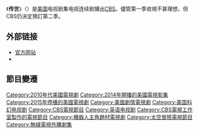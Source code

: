 {{noteTA
|1=zh-cn: 传世; zh-hk: 異種;
}}
{{expand|time=2014-08-09T12:44:37+00:00}}
{{Infobox television
| show_name            = 传世
| original_name        = ''{{lang|en|Extant}}''
| image                = [[File:Extant_logo_CBS.png|270px]]
| caption              = 
| show_name_2          = 
| genre                = 
| format               = 
| creator              = 米奇·费舍尔
| developer            = 
| writer               = 
| director             = 
| creative_director    = 
| presenter            = 
| starring             = [[荷莉·貝瑞|荷莉·貝瑞]] <br /> [[戈兰·比什尼克|戈兰·比什尼克]] <br /> [[皮尔斯·加格农|皮尔斯·加格农]] <br /> [[真田廣之|真田廣之]] <br /> [[卡梅林·美瀚|卡梅林·美瀚]] <br /> [[格雷斯·喷胶|格雷斯·喷胶]] <br /> [[迈克尔·奥尼尔|迈克尔·奥尼尔]]
| judges               = 
| voices               = 
| narrated             = 
| theme_music_composer = 
| opentheme            = 
| endtheme             = 
| composer             = 马塞洛·札佛斯
| country              = {{USA}}
| language             = [[英语|英语]]
| num_seasons          = 2
| num_episodes         = 26 <!---- Add episodes as they air. ---->
| list_episodes        = 
| executive_producer   = 史蒂芬·斯皮尔伯格 <br /> 格雷格·沃克 <br /> 米奇·费舍尔 <br /> 布鲁克·林韦弗 <br /> 贾斯汀·法尔维 <br /> 达里尔·弗兰克
| producer             = 约翰·福雷斯特·国安局 <br /> 艾伦·库尔特 <br /> P·托德·科
| editor               = 悉尼·沃林士忌
| location             = [[洛杉矶|洛杉矶]]
| cinematography       = M.大卫·马伦
| camera               = 
| runtime              = 
| company              = Amblin Entertainment <br /> CBS Television Studios <br /> 22 Plates
| distributor          = CBS Television Distribution
| channel              = [[CBS_(電視網)|CBS]]
| picture_format       = 
| audio_format         = 
| first_run            = 
| first_aired          = {{Start date|2014|07|09}}
| last_aired           = {{Start date|2015|09|09}}
| preceded_by          = 
| followed_by          = 
| related              = 
| website              = http://www.cbs.com/shows/extant/
| website_title        = 官方网站
| production_website   = 
| 台灣名稱             = 異種傳薪
| 港澳名稱             = 傳世
}}

《'''传世'''》（{{lang-en|'''''Extant'''''}}）是[[美国|美国]]电视剧集电视连续剧播出[[CBS_(電視網)|CBS]]。儘管第一季收視不甚理想，但CBS仍決定預訂第二季。

==外部链接==
* [http://www.cbs.com/shows/extant/ 官方网站] {{Wayback|url=http://www.cbs.com/shows/extant/ |date=20201129194522 }}{{en}}
* {{IMDb title|3155320|Extant}}

==節目變遷==
{{電視節目的變遷
|電視台={{HKG}}[[無綫電視|無綫電視]][[明珠台|明珠台]]
|播放檔次=星期三 22:40-23:35<br />6月24日至7月22日 22:50-23:45
|節目名稱=異種（第一季）<br />（2015.06.24 - 2015.09.16）
|上一節目=[[血變|血變]]（第一季）<br />（2015.03.25 - 2015.06.17）
|下一節目=[[天幕圍城|天幕圍城]]（第二季）<br />（2015.09.23 - 2015.12.16）
}}

{{CBSNetwork Shows (current and upcoming)}}

{{DEFAULTSORT:Extant (TV series)}}
[[Category:2010年代美國電視劇|Category:2010年代美國電視劇]]
[[Category:2014年開播的美國電視影集|Category:2014年開播的美國電視影集]]
[[Category:2015年停播的美國電視劇|Category:2015年停播的美國電視劇]]
[[Category:美國劇情電視劇|Category:美國劇情電視劇]]
[[Category:美国科幻电视剧|Category:美国科幻电视剧]]
[[Category:CBS電視節目|Category:CBS電視節目]]
[[Category:英语电视剧|Category:英语电视剧]]
[[Category:CBS電視工作室製作的電視節目|Category:CBS電視工作室製作的電視節目]]
[[Category:機器人主角題材電視劇|Category:機器人主角題材電視劇]]
[[Category:太空冒險電視節目|Category:太空冒險電視節目]]
[[Category:無綫電視外購劇集|Category:無綫電視外購劇集]]
